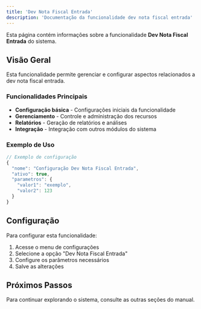 ```yaml
---
title: 'Dev Nota Fiscal Entrada'
description: 'Documentação da funcionalidade dev nota fiscal entrada'
---
```


Esta página contém informações sobre a funcionalidade **Dev Nota Fiscal Entrada** do sistema.

## Visão Geral

Esta funcionalidade permite gerenciar e configurar aspectos relacionados a dev nota fiscal entrada.

### Funcionalidades Principais

- **Configuração básica** - Configurações iniciais da funcionalidade
- **Gerenciamento** - Controle e administração dos recursos
- **Relatórios** - Geração de relatórios e análises
- **Integração** - Integração com outros módulos do sistema

### Exemplo de Uso

```javascript
// Exemplo de configuração
{
  "nome": "Configuração Dev Nota Fiscal Entrada",
  "ativo": true,
  "parametros": {
    "valor1": "exemplo",
    "valor2": 123
  }
}
```

## Configuração

Para configurar esta funcionalidade:

1. Acesse o menu de configurações
2. Selecione a opção "Dev Nota Fiscal Entrada"
3. Configure os parâmetros necessários
4. Salve as alterações

## Próximos Passos

Para continuar explorando o sistema, consulte as outras seções do manual.
